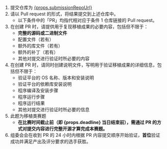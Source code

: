 1. 提交仓库为 <a href="{props.submissionRepoUrl}">{props.submissionRepoUrl}</a>
2. 请以 Pull request 的形式，将结果提交到上述仓库中。
   - 以下条件中的「PR」均指代相对应于条件 1 仓库链接的 Pull request。
3. 在创建 PR 时，请提供用于复现移植成果的必要内容，包括但不限于：
   - **完整的源码或二进制文件**
   - 配置文件（若有）
   - 额外的库文件（若有）
   - 额外的补丁（若有）
   - 其他对提交进行验证时所必要的内容
4. 在创建 PR 时，请同时创建说明文件，写明用于验证移植成果的详细信息，包括但不限于：
   - 验证平台的 OS 名称、版本和安装说明
   - 验证平台的依赖库安装说明
   - 程序编译及安装步骤
   - 程序运行步骤
   - 程序运行结果
   - 其他对提交进行验证时所必要的信息
5. 此题为移植类赛题
   - **在比赛时间截止前（即 {props.deadline} 当日结束前），需通过 PR 的方式对提交内容进行完整开源才算完成本赛题。**
6. 组委会会在收到 PR 的 24 小时内根据 PR 内容提交顺序开始验证，**首位**验证成功并满足产出及评分要求的选手获胜。
